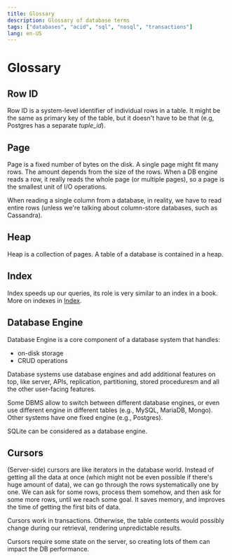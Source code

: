 ```yaml
---
title: Glossary
description: Glossary of database terms
tags: ["databases", "acid", "sql", "nosql", "transactions"]
lang: en-US
---
```



# Glossary

## Row ID

Row ID is a system-level identifier of individual rows in a table. It might be
the same as primary key of the table, but it doesn't have to be that (e.g,
Postgres has a separate _tuple_id_).

## Page

Page is a fixed number of bytes on the disk. A single page might fit many rows.
The amount depends from the size of the rows. When a DB engine reads a row, it
really reads the whole page (or multiple pages), so a page is the smallest unit
of I/O operations.

When reading a single column from a database, in reality, we have to read entire
rows (unless we're talking about column-store databases, such as Cassandra).

## Heap

Heap is a collection of pages. A table of a database is contained in a heap.

## Index

Index speeds up our queries, its role is very similar to an index in a book. More on indexes in
[Index](./db-index).

## Database Engine

Database Engine is a core component of a database system that handles:

- on-disk storage
- CRUD operations

Database systems use database engines and add additional features on top, like server, APIs,
replication, partitioning, stored proceduresm and all the other user-facing features.

Some DBMS allow to switch between different database engines, or even use different engine in
different tables (e.g., MySQL, MariaDB, Mongo). Other systems have one fixed engine (e.g., Postgres).

SQLite can be considered as a database engine.

## Cursors

(Server-side) cursors are like iterators in the database world. Instead of getting all the data at once (which
might not be even possible if there's huge amount of data), we can go through the rows
systematically one by one. We can ask for some rows, process them somehow, and then ask for some
more rows, until we reach some goal. It saves memory, and improves the time of getting the first
bits of data.

Cursors work in transactions. Otherwise, the table contents would possibly change during our
retrieval, rendering unpredictable results.

Cursors require some state on the server, so creating lots of them can impact the DB performance.
